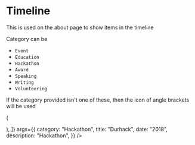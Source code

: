 


<Meta title="Design-System/About/Timeline" component={Timeline} />

# Timeline

This is used on the about page to show items in the timeline

Category can be

- `Event`
- `Education`
- `Hackathon`
- `Award`
- `Speaking`
- `Writing`
- `Volunteering`

If the category provided isn't one of these, then the icon of angle brackets will be used

<Canvas>
  <Story
    name="Single"
    decorators={[
      (Story) => (
        <ul>
          <Story />
        </ul>
      ),
    ]}
    args={{
      category: "Hackathon",
      title: "Durhack",
      date: "2018",
      description: "Hackathon",
    }}
  />
</Canvas>

<Canvas>
  <Story name="All Examples">
    <ul className="max-w-md mx-auto">
      <Timeline
        category="Hackathon"
        title="DurHack"
        date="2018"
        description="Hackathon"
      />
      <Timeline
        category="Event"
        title="CyberUK"
        date="2022"
        description="Event"
      />
      <Timeline
        category="Education"
        title="Durham University"
        date="2021"
        description="Education"
      />
      <Timeline
        category="Award"
        title="Cloudflare Developer Challenge"
        date="2021"
        description="Award"
      />
      <Timeline
        category="Speaking"
        title="DurHack"
        date="2020"
        description="Speaking"
      />
      <Timeline
        category="Writing"
        title="Stack Overflow"
        date="2022"
        description="Writing"
      />
      <Timeline
        category="Volunteering"
        title="Durhack"
        date="2022"
        description="Volunteering"
      />
    </ul>
  </Story>
</Canvas>
